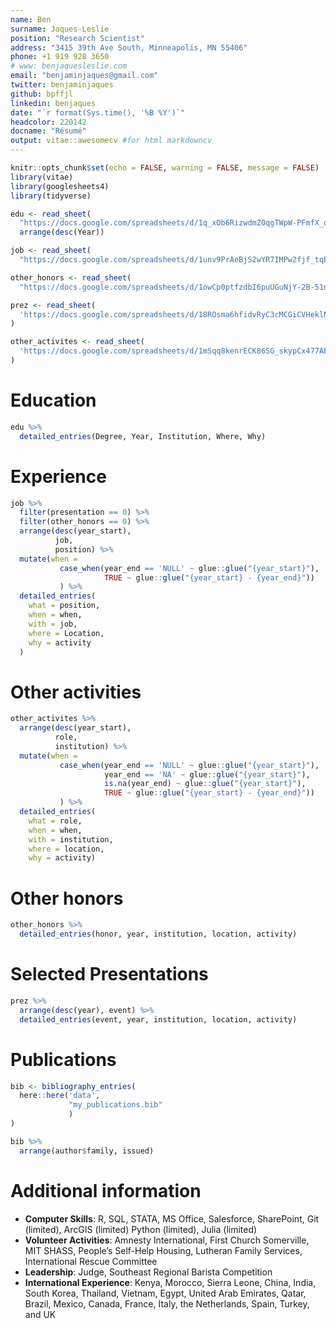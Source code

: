 ```yaml
---
name: Ben
surname: Jaques-Leslie
position: "Research Scientist"
address: "3415 39th Ave South, Minneapolis, MN 55406"
phone: +1 919 928 3650
# www: benjaquesleslie.com
email: "benjaminjaques@gmail.com"
twitter: benjaminjaques
github: bpffjl
linkedin: benjaques
date: "`r format(Sys.time(), '%B %Y')`"
headcolor: 220142
docname: "Résumé"
output: vitae::awesomecv #for html markdowncv
---
```


```r
knitr::opts_chunk$set(echo = FALSE, warning = FALSE, message = FALSE)
library(vitae)
library(googlesheets4)
library(tidyverse)

edu <- read_sheet(
  "https://docs.google.com/spreadsheets/d/1q_xOb6RizwdmZ0qgTWpW-PFmfX_qXJ65kpdDH5pnxP8/edit?usp=sharing") %>% 
  arrange(desc(Year))

job <- read_sheet(
  "https://docs.google.com/spreadsheets/d/1unv9PrAeBjS2wYR7IMPw2fjf_tqER5cROWqlvuzkun8/edit?usp=sharing")

other_honors <- read_sheet(
  "https://docs.google.com/spreadsheets/d/1owCp0ptfzdbI6puUGuNjY-2B-51nNz1gDZQFxFyr2bQ/edit?usp=sharing")

prez <- read_sheet(
  'https://docs.google.com/spreadsheets/d/18ROsma6hfidvRyC3cMCGiCVHeklNchqySq2ja7zWSKQ/edit?usp=sharing'
)

other_activites <- read_sheet(
  'https://docs.google.com/spreadsheets/d/1mSqq8kenrECK86SG_skypCx477AEE2J5_FewsMwBifE/edit?usp=sharing'
)

```

# Education

```r
edu %>% 
  detailed_entries(Degree, Year, Institution, Where, Why)
```

# Experience

```r
job %>% 
  filter(presentation == 0) %>% 
  filter(other_honors == 0) %>% 
  arrange(desc(year_start),
          job,
          position) %>% 
  mutate(when = 
           case_when(year_end == 'NULL' ~ glue::glue("{year_start}"),
                     TRUE ~ glue::glue("{year_start} - {year_end}")) 
           ) %>% 
  detailed_entries(
    what = position,
    when = when,
    with = job,
    where = Location,
    why = activity
  )
```

# Other activities

```r
other_activites %>% 
  arrange(desc(year_start),
          role,
          institution) %>% 
  mutate(when = 
           case_when(year_end == 'NULL' ~ glue::glue("{year_start}"),
                     year_end == 'NA' ~ glue::glue("{year_start}"),
                     is.na(year_end) ~ glue::glue("{year_start}"),
                     TRUE ~ glue::glue("{year_start} - {year_end}")) 
           ) %>% 
  detailed_entries(
    what = role,
    when = when,
    with = institution,
    where = location,
    why = activity)
```

# Other honors

```r
other_honors %>% 
  detailed_entries(honor, year, institution, location, activity)
```

# Selected Presentations

```r
prez %>% 
  arrange(desc(year), event) %>% 
  detailed_entries(event, year, institution, location, activity)
```

# Publications

```r
bib <- bibliography_entries(
  here::here('data',
             "my_publications.bib"
             )
)

bib %>%
  arrange(author$family, issued)
```

# Additional information

 * **Computer Skills**: R, SQL, STATA, MS Office, Salesforce, SharePoint, Git (limited), ArcGIS (limited) Python (limited), Julia (limited)
 * **Volunteer Activities**: Amnesty International, First Church Somerville, MIT SHASS, People’s Self-Help Housing, Lutheran Family Services, International Rescue Committee
 * **Leadership**: Judge, Southeast Regional Barista Competition
 * **International Experience**: Kenya, Morocco, Sierra Leone, China, India, South Korea, Thailand, Vietnam, Egypt, United Arab Emirates, Qatar, Brazil, Mexico, Canada, France, Italy, the Netherlands, Spain, Turkey, and UK




